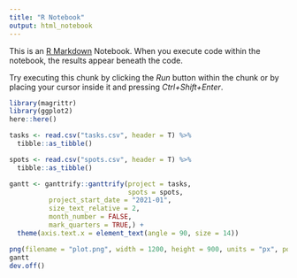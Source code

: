 ```yaml
---
title: "R Notebook"
output: html_notebook
---
```


This is an [R Markdown](http://rmarkdown.rstudio.com) Notebook. When you execute code within the notebook, the results appear beneath the code. 

Try executing this chunk by clicking the *Run* button within the chunk or by placing your cursor inside it and pressing *Ctrl+Shift+Enter*. 

```r
library(magrittr)
library(ggplot2)
here::here()
```

```r
tasks <- read.csv("tasks.csv", header = T) %>% 
  tibble::as_tibble()

spots <- read.csv("spots.csv", header = T) %>% 
  tibble::as_tibble()

gantt <- ganttrify::ganttrify(project = tasks,
                              spots = spots,
          project_start_date = "2021-01",
          size_text_relative = 2, 
          month_number = FALSE,
          mark_quarters = TRUE,) +
  theme(axis.text.x = element_text(angle = 90, size = 14))

png(filename = "plot.png", width = 1200, height = 900, units = "px", pointsize = 12, res = 72, bg = "white")
gantt
dev.off()
```